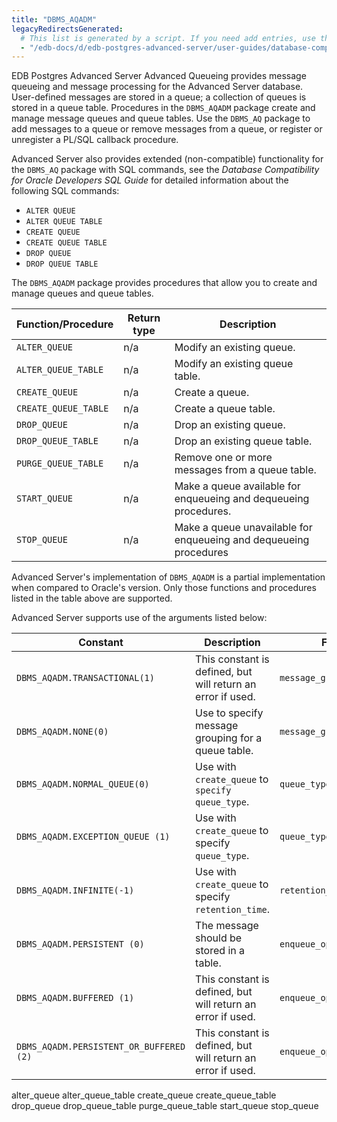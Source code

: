 ```yaml
---
title: "DBMS_AQADM"
legacyRedirectsGenerated:
  # This list is generated by a script. If you need add entries, use the `legacyRedirects` key.
  - "/edb-docs/d/edb-postgres-advanced-server/user-guides/database-compatibility-for-oracle-developers-built-in-package-guide/9.6/Database_Compatibility_for_Oracle_Developers_Built-in_Package_Guide.1.14.html"
---
```


EDB Postgres Advanced Server Advanced Queueing provides message queueing and message processing for the Advanced Server database. User-defined messages are stored in a queue; a collection of queues is stored in a queue table. Procedures in the `DBMS_AQADM` package create and manage message queues and queue tables. Use the `DBMS_AQ` package to add messages to a queue or remove messages from a queue, or register or unregister a PL/SQL callback procedure.

Advanced Server also provides extended (non-compatible) functionality for the `DBMS_AQ` package with SQL commands, see the *Database Compatibility for Oracle Developers SQL Guide* for detailed information about the following SQL commands:

-   `ALTER QUEUE`
-   `ALTER QUEUE TABLE`
-   `CREATE QUEUE`
-   `CREATE QUEUE TABLE`
-   `DROP QUEUE`
-   `DROP QUEUE TABLE`

The `DBMS_AQADM` package provides procedures that allow you to create and manage queues and queue tables.

| Function/Procedure   | Return type | Description                                                       |
| -------------------- | ----------- | ----------------------------------------------------------------- |
| `ALTER_QUEUE`        | n/a         | Modify an existing queue.                                         |
| `ALTER_QUEUE_TABLE`  | n/a         | Modify an existing queue table.                                   |
| `CREATE_QUEUE`       | n/a         | Create a queue.                                                   |
| `CREATE_QUEUE_TABLE` | n/a         | Create a queue table.                                             |
| `DROP_QUEUE`         | n/a         | Drop an existing queue.                                           |
| `DROP_QUEUE_TABLE`   | n/a         | Drop an existing queue table.                                     |
| `PURGE_QUEUE_TABLE`  | n/a         | Remove one or more messages from a queue table.                   |
| `START_QUEUE`        | n/a         | Make a queue available for enqueueing and dequeueing procedures.  |
| `STOP_QUEUE`         | n/a         | Make a queue unavailable for enqueueing and dequeueing procedures |

Advanced Server's implementation of `DBMS_AQADM` is a partial implementation when compared to Oracle's version. Only those functions and procedures listed in the table above are supported.

Advanced Server supports use of the arguments listed below:

| Constant                                | Description                                                 | For Parameters                    |
| --------------------------------------- | ----------------------------------------------------------- | --------------------------------- |
| `DBMS_AQADM.TRANSACTIONAL(1)`           | This constant is defined, but will return an error if used. | `message_grouping`                |
| `DBMS_AQADM.NONE(0)`                    | Use to specify message grouping for a queue table.          | `message_grouping`                |
| `DBMS_AQADM.NORMAL_QUEUE(0)`            | Use with `create_queue` to `specify queue_type`.            | `queue_type`                      |
| `DBMS_AQADM.EXCEPTION_QUEUE (1)`        | Use with `create_queue` to specify `queue_type`.            | `queue_type`                      |
| `DBMS_AQADM.INFINITE(-1)`               | Use with `create_queue` to specify `retention_time`.        | `retention_time`                  |
| `DBMS_AQADM.PERSISTENT (0)`             | The message should be stored in a table.                    | `enqueue_options_t.delivery_mode` |
| `DBMS_AQADM.BUFFERED (1)`               | This constant is defined, but will return an error if used. | `enqueue_options_t.delivery_mode` |
| `DBMS_AQADM.PERSISTENT_OR_BUFFERED (2)` | This constant is defined, but will return an error if used. | `enqueue_options_t.delivery_mode` |

<div class="toctree" maxdepth="5">

alter_queue alter_queue_table create_queue create_queue_table drop_queue drop_queue_table purge_queue_table start_queue stop_queue

</div>
